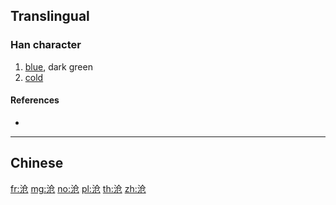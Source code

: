 {{also|滄}}
==Translingual==

===Han character===
{{Han char|rn=85|rad=水|as=04|sn=7|four=|canj=EOSU}}

# [[blue]], dark green
# [[cold]]

====References====
* {{Han ref|kx=0612.121|hdz=31569.030|uh=6CA7|ud=27815}}

----

==Chinese==
{{zh-see|滄}}

[[fr:沧]]
[[mg:沧]]
[[no:沧]]
[[pl:沧]]
[[th:沧]]
[[zh:沧]]